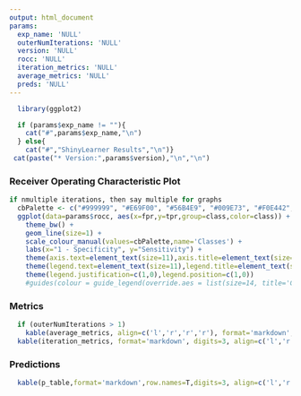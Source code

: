 ```yaml
---
output: html_document
params:
  exp_name: 'NULL'
  outerNumIterations: 'NULL'
  version: 'NULL'
  rocc: 'NULL'
  iteration_metrics: 'NULL'
  average_metrics: 'NULL'
  preds: 'NULL'
---
```


```r
  library(ggplot2)
```

```r
  if (params$exp_name != ""){
    cat("#",params$exp_name,"\n")
  } else{
    cat("#","ShinyLearner Results","\n")}
 cat(paste("* Version:",params$version),"\n","\n")
```

### Receiver Operating Characteristic Plot
```r
if nmultiple iterations, then say multiple for graphs
  cbPalette <- c("#999999", "#E69F00", "#56B4E9", "#009E73", "#F0E442", "#0072B2", "#D55E00", "#CC79A7")
  ggplot(data=params$rocc, aes(x=fpr,y=tpr,group=class,color=class)) +
    theme_bw() +
    geom_line(size=1) +
    scale_colour_manual(values=cbPalette,name='Classes') +
    labs(x="1 - Specificity", y="Sensitivity") +
    theme(axis.text=element_text(size=11),axis.title=element_text(size=14)) +
    theme(legend.text=element_text(size=11),legend.title=element_text(size=14)) +
    theme(legend.justification=c(1,0),legend.position=c(1,0))
    #guides(colour = guide_legend(override.aes = list(size=14, title='Class')))
```

### Metrics
```r
  if (outerNumIterations > 1)
    kable(average_metrics, align=c('l','r','r','r'), format='markdown', digits=3)
  kable(iteration_metrics, format='markdown', digits=3, align=c('l','r','r'),row.names=T)
```

### Predictions
```r
  kable(p_table,format='markdown',row.names=T,digits=3, align=c('l','r','r','r','r'))
```
